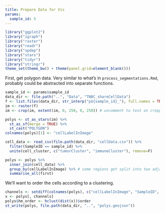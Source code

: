 ```yaml
---
title: Prepare Data for Vis
params:
  sample_id: 5
---
```


```r
library("ggplot2")
library("igraph")
library("raster")
library("readr")
library("spdep")
library("stars")
library("tidyr")
library("stringr")
theme_set(theme_bw() + theme(panel.grid=element_blank()))
```

First, get polygon data. Very similar to what's in `process_segmentations.Rmd`,
probably could be abstracted into separate functions.

```r
sample_id <- params$sample_id
data_dir <- file.path("..", "Data", "TNBC_shareCellData")
f <- list.files(data_dir, str_interp("p${sample_id}_"), full.names = TRUE)
im <- raster(f)
im <- crop(im, extent(im, 0, 250, 0, 250)) # uncomment to test on cropped data

polys <- st_as_stars(im) %>%
  st_as_sf(merge = TRUE) %>%
  st_cast("POLYGON")
colnames(polys)[1] <- "cellLabelInImage"

cell_data <- read_csv(file.path(data_dir, "cellData.csv")) %>%
  filter(SampleID == sample_id) %>%
  unite(cell_cluster, c("tumorCluster", "immuneCluster"), remove=F)

polys <- polys %>%
  inner_join(cell_data) %>%
  group_by(cellLabelInImage) %>% # some regions get split into two adjacent polys --> merge
  summarise_all(first)
```

We'll want to order the cells according to a clustering.

```r
channels <- setdiff(colnames(polys), c("cellLabelInImage", "SampleID", "cellSize", "Background", "cell_cluster", "tumorCluster", "Group", "immuneCluster", "immuneGroup", "geometry"))
x <- polys[, channels]
polys$hm_order <- hclust(dist(x))$order
st_write(polys, file.path(data_dir, "..", "polys.geojson"))
```

